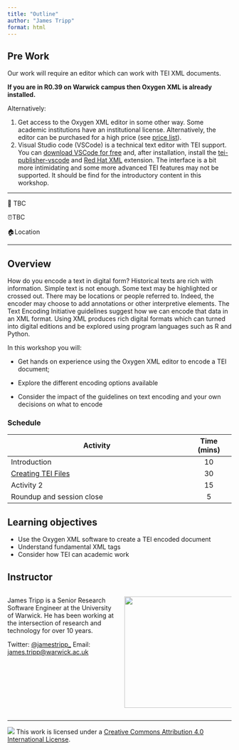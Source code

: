 ```yaml
---
title: "Outline"
author: "James Tripp"
format: html
---
```


<!-- This template is base on https://github.com/rstudio-conf-2022/get-started-quarto -->

::: callout-tip
## Pre Work

Our work will require an editor which can work with TEI XML documents.

**If you are in R0.39 on Warwick campus then Oxygen XML is already installed.**

Alternatively:

1.  Get access to the Oxygen XML editor in some other way. Some academic institutions have an institutional license. Alternatively, the editor can be purchased for a high price (see [price list](https://www.oxygenxml.com/buy-academic.html)).
2.  Visual Studio code (VSCode) is a technical text editor with TEI support. You can [download VSCode for free](https://code.visualstudio.com/Download) and, after installation, install the [tei-publisher-vscode](https://marketplace.visualstudio.com/items?itemName=e-editiones.tei-publisher-vscode) and [Red Hat XML](https://marketplace.visualstudio.com/items?itemName=redhat.vscode-xml) extension. The interface is a bit more intimidating and some more advanced TEI features may not be supported. It should be find for the introductory content in this workshop.
:::

------------------------------------------------------------------------

<!-- Emojis are available via RStudio -->

<!-- See https://quarto.org/docs/visual-editor/content.html -->

📅 TBC

⏰TBC

🏠Location

------------------------------------------------------------------------

## Overview

How do you encode a text in digital form? Historical texts are rich with information. Simple text is not enough. Some text may be highlighted or crossed out. There may be locations or people referred to. Indeed, the encoder may choose to add annotations or other interpretive elements. The Text Encoding Initiative guidelines suggest how we can encode that data in an XML format. Using XML produces rich digital formats which can turned into digital editions and be explored using program languages such as R and Python.

In this workshop you will:

-   Get hands on experience using the Oxygen XML editor to encode a TEI document;

-   Explore the different encoding options available

-   Consider the impact of the guidelines on text encoding and your own decisions on what to encode

### Schedule

<!-- Generate via https://www.tablesgenerator.com/markdown_tables -->

| Activity                                                                     | Time (mins) |
|---------------------------------------------------------|:-------------:|
| Introduction                                                                 |     10      |
| [Creating TEI Files](materials/activity/01-activity1/creating_tei_files.qmd) |     30      |
| Activity 2                                                                   |     15      |
| Roundup and session close                                                    |      5      |

## Learning objectives

-   Use the Oxygen XML software to create a TEI encoded document
-   Understand fundamental XML tags
-   Consider how TEI can academic work

## Instructor

::: columns
::: {.column width="50%"}
James Tripp is a Senior Research Software Engineer at the University of Warwick. He has been working at the intersection of research and technology for over 10 years.

Twitter: [\@jamestripp\_](https://twitter.com/jamestripp_) Email: [james.tripp\@warwick.ac.uk](mailto:james.tripp@warwick.ac.uk)
:::

::: {.column width="50%"}
![](materials/images/james.jfif){fig-alt="James Tripp" fig-align="center" width="250"}
:::
:::

------------------------------------------------------------------------

<!-- Do make sure this is the right license -->

![](https://i.creativecommons.org/l/by/4.0/88x31.png) This work is licensed under a [Creative Commons Attribution 4.0 International License](https://creativecommons.org/licenses/by/4.0/).
